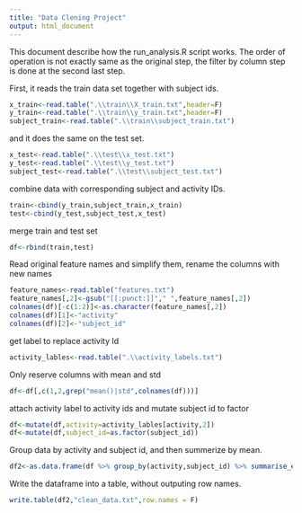 ```yaml
---
title: "Data Clening Project"
output: html_document
---
```


This document describe how the run_analysis.R script works. The order of operation is not exactly same as the original step, the filter by column step is done at the second last step. 

First, it reads the train data set together with subject ids.

```r
x_train<-read.table(".\\train\\X_train.txt",header=F)
y_train<-read.table(".\\train\\y_train.txt",header=F)
subject_train<-read.table(".\\train\\subject_train.txt")
```
and it does the same on the test set. 
```r
x_test<-read.table(".\\test\\x_test.txt")
y_test<-read.table(".\\test\\y_test.txt")
subject_test<-read.table(".\\test\\subject_test.txt")
```
combine data with corresponding subject and activity IDs.
```r
train<-cbind(y_train,subject_train,x_train)
test<-cbind(y_test,subject_test,x_test)
```

merge train and test set
```r
df<-rbind(train,test)
```

Read original feature names and simplify them, rename the columns with new names

```r
feature_names<-read.table("features.txt")
feature_names[,2]<-gsub("[[:punct:]]"," ",feature_names[,2])
colnames(df)[-c(1:2)]<-as.character(feature_names[,2])  
colnames(df)[1]<-"activity"
colnames(df)[2]<-"subject_id"
```

get label to replace activity Id
```r
activity_lables<-read.table(".\\activity_labels.txt")
```

Only reserve columns with mean and std
```r
df<-df[,c(1,2,grep("mean()|std",colnames(df)))]

```

attach activity label to activity ids and mutate subject id to factor
```r
df<-mutate(df,activity=activity_lables[activity,2])
df<-mutate(df,subject_id=as.factor(subject_id))
```
Group data by activity and subject id, and then summerize by mean. 
```r
df2<-as.data.frame(df %>% group_by(activity,subject_id) %>% summarise_each(funs(mean)))
```
Write the dataframe into a table, without outputing row names.
```r
write.table(df2,"clean_data.txt",row.names = F)
```
